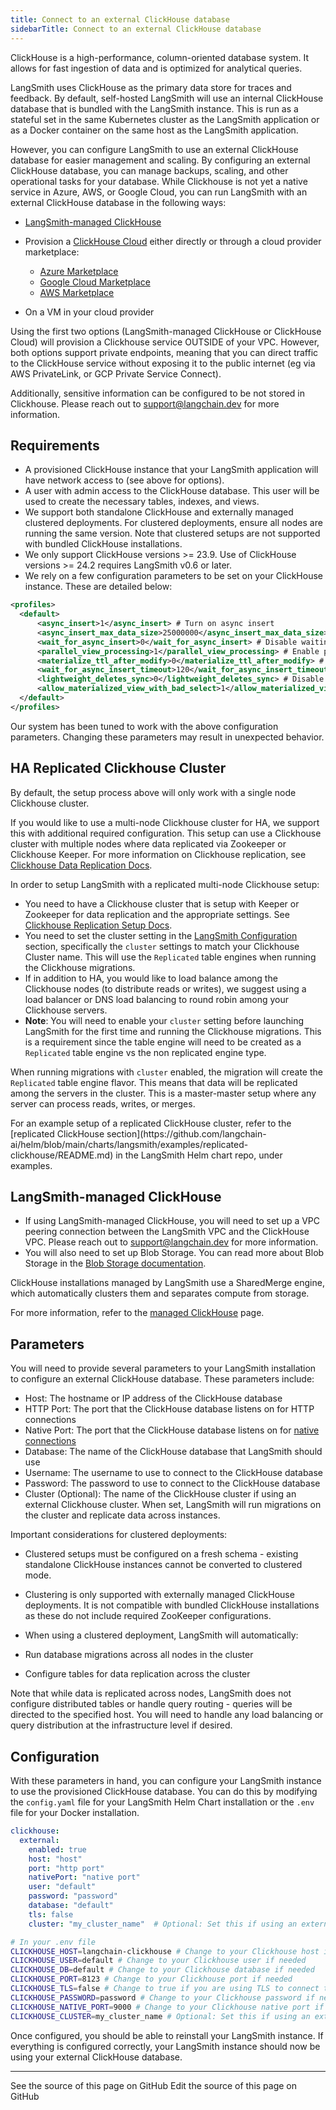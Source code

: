 ```yaml
---
title: Connect to an external ClickHouse database
sidebarTitle: Connect to an external ClickHouse database
---
```


ClickHouse is a high-performance, column-oriented database system. It allows for fast ingestion of data and is optimized for analytical queries.

LangSmith uses ClickHouse as the primary data store for traces and feedback. By default, self-hosted LangSmith will use an internal ClickHouse database that is bundled with the LangSmith instance. This is run as a stateful set in the same Kubernetes cluster as the LangSmith application or as a Docker container on the same host as the LangSmith application.

However, you can configure LangSmith to use an external ClickHouse database for easier management and scaling. By configuring an external ClickHouse database, you can manage backups, scaling, and other operational tasks for your database. While Clickhouse is not yet a native service in Azure, AWS, or Google Cloud, you can run LangSmith with an external ClickHouse database in the following ways:

* [LangSmith-managed ClickHouse](/langsmith/langsmith-managed-clickhouse)

* Provision a [ClickHouse Cloud](https://clickhouse.cloud/) either directly or through a cloud provider marketplace:

    * [Azure Marketplace](https://azuremarketplace.microsoft.com/en-us/marketplace/apps/clickhouse.clickhouse_cloud?tab=Overview)
  * [Google Cloud Marketplace](https://console.cloud.google.com/marketplace/product/clickhouse-public/clickhouse-cloud)
  * [AWS Marketplace](https://aws.amazon.com/marketplace/pp/prodview-jettukeanwrfc)

* On a VM in your cloud provider

<Note>
Using the first two options (LangSmith-managed ClickHouse or ClickHouse Cloud) will provision a Clickhouse service OUTSIDE of your VPC. However, both options support private endpoints, meaning that you can direct traffic to the ClickHouse service without exposing it to the public internet (eg via AWS PrivateLink, or GCP Private Service Connect).

Additionally, sensitive information can be configured to be not stored in Clickhouse. Please reach out to [support@langchain.dev](mailto:support@langchain.dev) for more information.
</Note>

## Requirements

* A provisioned ClickHouse instance that your LangSmith application will have network access to (see above for options).
* A user with admin access to the ClickHouse database. This user will be used to create the necessary tables, indexes, and views.
* We support both standalone ClickHouse and externally managed clustered deployments. For clustered deployments, ensure all nodes are running the same version. Note that clustered setups are not supported with bundled ClickHouse installations.
* We only support ClickHouse versions >= 23.9. Use of ClickHouse versions >= 24.2 requires LangSmith v0.6 or later.
* We rely on a few configuration parameters to be set on your ClickHouse instance. These are detailed below:

```xml
<profiles>
  <default>
      <async_insert>1</async_insert> # Turn on async insert
      <async_insert_max_data_size>25000000</async_insert_max_data_size> # Flush data to disk after 25MB. You may need to adjust this based on your workload.
      <wait_for_async_insert>0</wait_for_async_insert> # Disable waiting for async insert by default
      <parallel_view_processing>1</parallel_view_processing> # Enable parallel view processing
      <materialize_ttl_after_modify>0</materialize_ttl_after_modify> # Disable TTL materialization after modify
      <wait_for_async_insert_timeout>120</wait_for_async_insert_timeout> # Set the timeout for waiting for async insert
      <lightweight_deletes_sync>0</lightweight_deletes_sync> # Disable lightweight deletes sync
      <allow_materialized_view_with_bad_select>1</allow_materialized_view_with_bad_select> # Allow materialized views with legacy SELECT statements that cause CH to fail
  </default>
</profiles>
```

<Warning>
Our system has been tuned to work with the above configuration parameters. Changing these parameters may result in unexpected behavior.
</Warning>

## HA Replicated Clickhouse Cluster

<Warning>
By default, the setup process above will only work with a single node Clickhouse cluster.
</Warning>

If you would like to use a multi-node Clickhouse cluster for HA, we support this with additional required configuration. This setup can use a Clickhouse cluster with multiple nodes where data replicated via Zookeeper or Clickhouse Keeper. For more information on Clickhouse replication, see [Clickhouse Data Replication Docs](https://clickhouse.com/docs/architecture/replication).

In order to setup LangSmith with a replicated multi-node Clickhouse setup:

* You need to have a Clickhouse cluster that is setup with Keeper or Zookeeper for data replication and the appropriate settings. See [Clickhouse Replication Setup Docs](https://clickhouse.com/docs/architecture/replication).
* You need to set the cluster setting in the [LangSmith Configuration](#configuration) section, specifically the `cluster` settings to match your Clickhouse Cluster name. This will use the `Replicated` table engines when running the Clickhouse migrations.
* If in addition to HA, you would like to load balance among the Clickhouse nodes (to distribute reads or writes), we suggest using a load balancer or DNS load balancing to round robin among your Clickhouse servers.
* **Note**: You will need to enable your `cluster` setting before launching LangSmith for the first time and running the Clickhouse migrations. This is a requirement since the table engine will need to be created as a `Replicated` table engine vs the non replicated engine type.

When running migrations with `cluster` enabled, the migration will create the `Replicated` table engine flavor. This means that data will be replicated among the servers in the cluster. This is a master-master setup where any server can process reads, writes, or merges.

<Note>
For an example setup of a replicated ClickHouse cluster, refer to the [replicated ClickHouse section](https://github.com/langchain-ai/helm/blob/main/charts/langsmith/examples/replicated-clickhouse/README.md) in the LangSmith Helm chart repo, under examples.
</Note>

## LangSmith-managed ClickHouse

* If using LangSmith-managed ClickHouse, you will need to set up a VPC peering connection between the LangSmith VPC and the ClickHouse VPC. Please reach out to [support@langchain.dev](mailto:support@langchain.dev) for more information.
* You will also need to set up Blob Storage. You can read more about Blob Storage in the [Blob Storage documentation](/langsmith/self-host-blob-storage).

<Note>
ClickHouse installations managed by LangSmith use a SharedMerge engine, which automatically clusters them and separates compute from storage.
</Note>

For more information, refer to the [managed ClickHouse](/langsmith/langsmith-managed-clickhouse) page.

## Parameters

You will need to provide several parameters to your LangSmith installation to configure an external ClickHouse database. These parameters include:

* Host: The hostname or IP address of the ClickHouse database
* HTTP Port: The port that the ClickHouse database listens on for HTTP connections
* Native Port: The port that the ClickHouse database listens on for [native connections](https://clickhouse.com/docs/en/interfaces/tcp)
* Database: The name of the ClickHouse database that LangSmith should use
* Username: The username to use to connect to the ClickHouse database
* Password: The password to use to connect to the ClickHouse database
* Cluster (Optional): The name of the ClickHouse cluster if using an external Clickhouse cluster. When set, LangSmith will run migrations on the cluster and replicate data across instances.

<Warning>
Important considerations for clustered deployments:

* Clustered setups must be configured on a fresh schema - existing standalone ClickHouse instances cannot be converted to clustered mode.

* Clustering is only supported with externally managed ClickHouse deployments. It is not compatible with bundled ClickHouse installations as these do not include required ZooKeeper configurations.

* When using a clustered deployment, LangSmith will automatically:

* Run database migrations across all nodes in the cluster
* Configure tables for data replication across the cluster

Note that while data is replicated across nodes, LangSmith does not configure distributed tables or handle query routing - queries will be directed to the specified host. You will need to handle any load balancing or query distribution at the infrastructure level if desired.
</Warning>

## Configuration

With these parameters in hand, you can configure your LangSmith instance to use the provisioned ClickHouse database. You can do this by modifying the `config.yaml` file for your LangSmith Helm Chart installation or the `.env` file for your Docker installation.

<CodeGroup>

```yaml Helm
clickhouse:
  external:
    enabled: true
    host: "host"
    port: "http port"
    nativePort: "native port"
    user: "default"
    password: "password"
    database: "default"
    tls: false
    cluster: "my_cluster_name"  # Optional: Set this if using an external Clickhouse cluster
```

```bash Docker
# In your .env file
CLICKHOUSE_HOST=langchain-clickhouse # Change to your Clickhouse host if using external Clickhouse. Otherwise, leave it as is
CLICKHOUSE_USER=default # Change to your Clickhouse user if needed
CLICKHOUSE_DB=default # Change to your Clickhouse database if needed
CLICKHOUSE_PORT=8123 # Change to your Clickhouse port if needed
CLICKHOUSE_TLS=false # Change to true if you are using TLS to connect to Clickhouse. Otherwise, leave it as is
CLICKHOUSE_PASSWORD=password # Change to your Clickhouse password if needed
CLICKHOUSE_NATIVE_PORT=9000 # Change to your Clickhouse native port if needed
CLICKHOUSE_CLUSTER=my_cluster_name # Optional: Set this if using an external Clickhouse cluster
```

</CodeGroup>

Once configured, you should be able to reinstall your LangSmith instance. If everything is configured correctly, your LangSmith instance should now be using your external ClickHouse database.

---

<CardGroup cols={2}>
  <Card title="View Source" icon="eye" href="https://github.com/langchain-ai/docs/blob/main/src/langsmith/self-host-external-clickhouse.mdx">
    See the source of this page on GitHub
  </Card>
  <Card title="Edit Source" icon="pen-to-square" href="https://github.com/langchain-ai/docs/edit/main/src/langsmith/self-host-external-clickhouse.mdx">
    Edit the source of this page on GitHub
  </Card>
</CardGroup>
